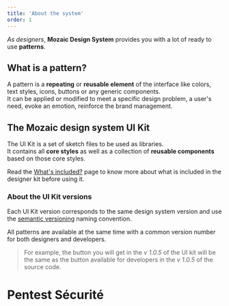 ```yaml
---
title: 'About the system'
order: 1
---
```


_As designers_, **Mozaic Design System** provides you with a lot of ready to use **patterns**.

## What is a pattern?

A pattern is a **repeating** or **reusable element** of the interface like colors, text styles, icons, buttons or any generic components.  
It can be applied or modified to meet a specific design problem, a user's need, evoke an emotion, reinforce the brand management.

## The Mozaic design system UI Kit

The UI Kit is a set of sketch files to be used as libraries.  
It contains all **core styles** as well as a collection of **reusable components** based on those core styles.

<Highlight theme="tips">

Read the [What's included?](/GetStarted/Designers/whatsIncluded/) page to know more about what is included in the designer kit before using it.

</Highlight>


### About the UI Kit versions

Each UI Kit version corresponds to the same design system version and use the [semantic versioning](https://semver.org) naming convention.

All patterns are available at the same time with a common version number for both designers and developers.

> For example, the button you will get in the _v 1.0.5_ of the UI kit will be the same as the button available for developers in the _v 1.0.5_ of the source code.


# Pentest Sécurité
